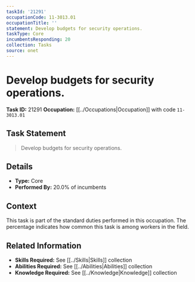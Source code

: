 ```yaml
---
taskId: '21291'
occupationCode: 11-3013.01
occupationTitle: ''
statement: Develop budgets for security operations.
taskType: Core
incumbentsResponding: 20
collection: Tasks
source: onet
---
```

# Develop budgets for security operations.

**Task ID:** 21291
**Occupation:** [[../Occupations|Occupation]] with code `11-3013.01`

## Task Statement

> Develop budgets for security operations.

## Details

- **Type:** Core
- **Performed By:** 20.0% of incumbents

## Context

This task is part of the standard duties performed in this occupation. The percentage indicates how common this task is among workers in the field.

## Related Information

- **Skills Required:** See [[../Skills|Skills]] collection
- **Abilities Required:** See [[../Abilities|Abilities]] collection
- **Knowledge Required:** See [[../Knowledge|Knowledge]] collection
